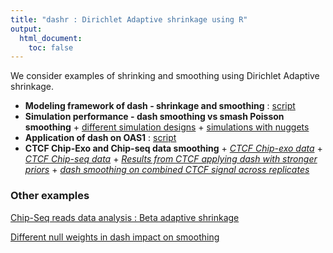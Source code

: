 ```yaml
---
title: "dashr : Dirichlet Adaptive shrinkage using R"
output:
  html_document:
    toc: false
---
```


We consider examples of shrinking and smoothing using Dirichlet Adaptive shrinkage. 

* **Modeling framework of dash - shrinkage and smoothing** : [script](modeling_framework.html)
* **Simulation performance - dash smoothing vs smash Poisson smoothing** 
      + [different simulation designs](simulation_examples.html)
      + [simulations with nuggets](dash_smash_nuggets.html)
* **Application of dash on OAS1** : [script](OAS1_analysis.html)
* **CTCF Chip-Exo and Chip-seq data smoothing**
      + [*CTCF Chip-exo data*](CTCF_dash_ChipExo.html)
      + [*CTCF Chip-seq data*](CTCF_dash_ChipSeq.html)
      + [*Results from CTCF applying dash with stronger priors*](dash_shrinkage_levels.html)
      + [*dash smoothing on combined CTCF signal across replicates*](dash_consolidated_CTCF.html)



### Other examples

[Chip-Seq reads data analysis : Beta adaptive shrinkage](dashr_chip.html)

[Different null weights in dash impact on smoothing](dashr_smooth_null.html)
